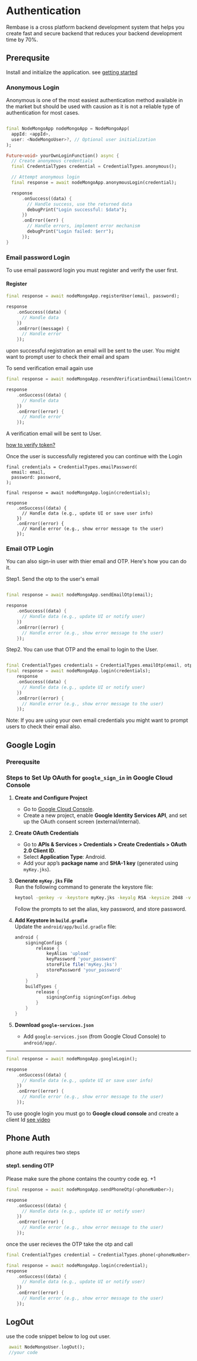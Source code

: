 # Authentication

Rembase is a cross platform backend development system that helps you create fast and secure backend that reduces your backend development time by 70%.

## Prerequsite

Install and initialize the application. see [getting started](/flutter-sdk/getting_started)

### Anonymous Login

Anonymous is one of the most easiest authentication method available in the market but should be used with causion as it is not a reliable type of authentication for most cases.


```dart

final NodeMongoApp nodeMongoApp = NodeMongoApp(
  appId: <appId>, 
  user: <NodeMongoUser>?, // Optional user initialization
);

Future<void> yourOwnLoginFunction() async {
  // Create anonymous credentials
  final CredentialTypes credential = CredentialTypes.anonymous();

  // Attempt anonymous login
  final response = await nodeMongoApp.anonymousLogin(credential);

  response
      .onSuccess((data) {
        // Handle success, use the returned data
        debugPrint("Login successful: $data");
      })
      .onError((err) {
        // Handle errors, implement error mechanism
        debugPrint("Login failed: $err");
      });
}

```

### Email password Login
To use email password login you must register and verify the user first.


#### Register
```dart
final response = await nodeMongoApp.registerUser(email, password);

response
    .onSuccess((data) {
      // Handle data
    })
    .onError((message) {
      // Handle error
    });

```

upon successful registration an email will be sent to the user.
You might want to prompt user to check their email and spam

To send verification email again use

```dart
final response = await nodeMongoApp.resendVerificationEmail(emailController.text);

response
    .onSuccess((data) {
      // Handle data
    })
    .onError((error) {
      // Handle error
    });

```
A verification email will be sent to User.

[how to verify token?](verify-registeration-token])

Once the user is successfully registered you can continue with the Login
```
final credentials = CredentialTypes.emailPassword(
  email: email, 
  password: password,
);

final response = await nodeMongoApp.login(credentials);

response
    .onSuccess((data) {
      // Handle data (e.g., update UI or save user info)
    })
    .onError((error) {
      // Handle error (e.g., show error message to the user)
    });

```
### Email OTP Login
You can also sign-in user with thier email and OTP. Here's how you can do it.

Step1. Send the otp to the user's email

```dart

final response = await nodeMongoApp.sendEmailOtp(email);

response
    .onSuccess((data) {
      // Handle data (e.g., update UI or notify user)
    })
    .onError((error) {
      // Handle error (e.g., show error message to the user)
    });

```
Step2. You can use that OTP and the email to login to the User.
```dart

final CredentialTypes credentials = CredentialTypes.emailOtp(email, otp)
final response = await nodeMongoApp.login(credentials);
    response
    .onSuccess((data) {
      // Handle data (e.g., update UI or notify user)
    })
    .onError((error) {
      // Handle error (e.g., show error message to the user)
    });

```
Note: If you are using your own email credentials you might want to prompt users to check their email also.



## Google Login

### Prerequsite
### **Steps to Set Up OAuth for `google_sign_in` in Google Cloud Console**

1. **Create and Configure Project**  
   - Go to [Google Cloud Console](https://console.cloud.google.com/).  
   - Create a new project, enable **Google Identity Services API**, and set up the OAuth consent screen (external/internal).  

2. **Create OAuth Credentials**  
   - Go to **APIs & Services > Credentials > Create Credentials > OAuth 2.0 Client ID**.  
   - Select **Application Type**: Android.  
   - Add your app’s **package name** and **SHA-1 key** (generated using `myKey.jks`).  

3. **Generate `myKey.jks` File**  
   Run the following command to generate the keystore file:  
   ```bash
   keytool -genkey -v -keystore myKey.jks -keyalg RSA -keysize 2048 -validity 10000 -alias upload
   ```  
   Follow the prompts to set the alias, key password, and store password.

4. **Add Keystore in `build.gradle`**  
   Update the `android/app/build.gradle` file:  
   ```gradle
   android {
       signingConfigs {
           release {
               keyAlias 'upload'
               keyPassword 'your_password'
               storeFile file('myKey.jks')
               storePassword 'your_password'
           }
       }
       buildTypes {
           release {
               signingConfig signingConfigs.debug
           }
       }
   }
   ```

5. **Download `google-services.json`**  
   - Add `google-services.json` (from Google Cloud Console) to `android/app/`.  

---

```dart
final response = await nodeMongoApp.googleLogin();

response
    .onSuccess((data) {
      // Handle data (e.g., update UI or save user info)
    })
    .onError((error) {
      // Handle error (e.g., show error message to the user)
    });

```


To use google login you must go to **Google cloud console** and create a client Id
[see video](https://www.youtube.com/watch?v=E5WgU6ERZzA&t=570s)




## Phone Auth
phone auth requires two steps 
#### step1. sending OTP
Please make sure the phone contains the country code eg. +1 

```dart
final response = await nodeMongoApp.sendPhoneOtp(<phoneNumber>);

response
    .onSuccess((data) {
      // Handle data (e.g., update UI or notify user)
    })
    .onError((error) {
      // Handle error (e.g., show error message to the user)
    });

```

once the user recieves the OTP take the otp and call

```dart
final CredentialTypes credential = CredentialTypes.phone(<phoneNumber>, <OTP>);

final response = await nodeMongoApp.login(credential);
response
    .onSuccess((data) {
      // Handle data (e.g., update UI or notify user)
    })
    .onError((error) {
      // Handle error (e.g., show error message to the user)
    });
```





## LogOut
use the code snippet below to log out user.
```dart
 await NodeMongoUser.logOut();
 //your code
```



